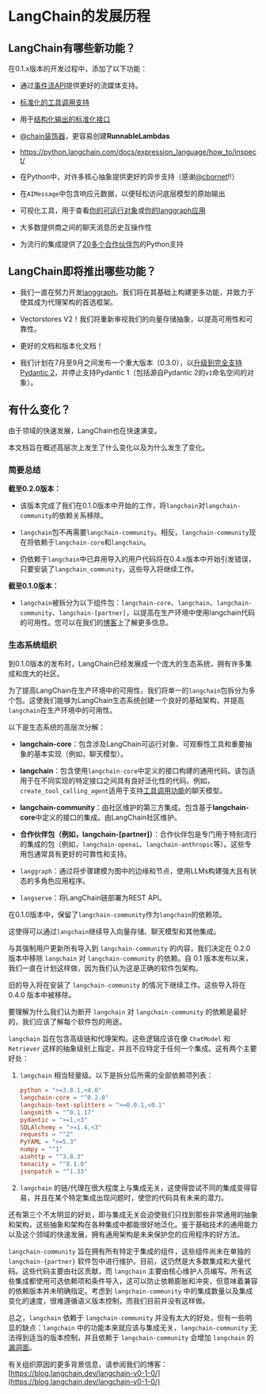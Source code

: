 # LangChain的发展历程

## LangChain有哪些新功能？

在0.1.x版本的开发过程中，添加了以下功能：

- 通过[事件流API](https://python.langchain.com/docs/expression_language/streaming/#using-stream-events)提供更好的流媒体支持。

- [标准化的工具调用支持](https://blog.langchain.dev/tool-calling-with-langchain/)

- 用于[结构化输出的标准化接口](https://github.com/langchain-ai/langchain/discussions/18154)

- [@chain装饰器](https://python.langchain.com/docs/expression_language/how_to/decorator/)，更容易创建**RunnableLambdas**

- https://python.langchain.com/docs/expression_language/how_to/inspect/

- 在Python中，对许多核心抽象提供更好的异步支持（感谢[@cbornet](https://github.com/cbornet)!!）

- 在`AIMessage`中包含响应元数据，以便轻松访问底层模型的原始输出

- 可视化工具，用于查看[你的可运行对象](https://python.langchain.com/docs/expression_language/how_to/inspect/)或[你的langgraph应用](https://github.com/langchain-ai/langgraph/blob/main/examples/visualization.ipynb)

- 大多数提供商之间的聊天消息历史互操作性

- 为流行的集成提供了[20多个合作伙伴包](https://python.langchain.com/docs/integrations/platforms/)的Python支持

## LangChain即将推出哪些功能？

- 我们一直在努力开发[langgraph](https://langchain-ai.github.io/langgraph/)。我们将在其基础上构建更多功能，并致力于使其成为代理架构的首选框架。

- Vectorstores V2！我们将重新审视我们的向量存储抽象，以提高可用性和可靠性。

- 更好的文档和版本化文档！

- 我们计划在7月至9月之间发布一个重大版本（0.3.0），以[升级到完全支持Pydantic 2](https://github.com/langchain-ai/langchain/discussions/19339)，并停止支持Pydantic 1（包括源自Pydantic 2的`v1`命名空间的对象）。

## 有什么变化？

由于领域的快速发展，LangChain也在快速演变。

本文档旨在概述高层次上发生了什么变化以及为什么发生了变化。

### 简要总结

**截至0.2.0版本：**

- 该版本完成了我们在0.1.0版本中开始的工作，将`langchain`对`langchain-community`的依赖关系移除。

- `langchain`包不再需要`langchain-community`。相反，`langchain-community`现在将依赖于`langchain-core`和`langchain`。

- 仍依赖于`langchain`中已弃用导入的用户代码将在0.4.x版本中开始引发错误，只要安装了`langchain_community`，这些导入将继续工作。

**截至0.1.0版本：**

- `langchain`被拆分为以下组件包：`langchain-core`、`langchain`、`langchain-community`、`langchain-[partner]`，以提高在生产环境中使用langchain代码的可用性。您可以在我们的[博客](https://blog.langchain.dev/langchain-v0-1-0/)上了解更多信息。

### 生态系统组织

到0.1.0版本的发布时，LangChain已经发展成一个庞大的生态系统，拥有许多集成和庞大的社区。

为了提高LangChain在生产环境中的可用性，我们将单一的`langchain`包拆分为多个包。这使我们能够为LangChain生态系统创建一个良好的基础架构，并提高`langchain`在生产环境中的可用性。

以下是生态系统的高层次分解：

- **langchain-core**：包含涉及LangChain可运行对象、可观察性工具和重要抽象的基本实现（例如，聊天模型）。

- **langchain**：包含使用`langchain-core`中定义的接口构建的通用代码。该包适用于在不同实现的特定接口之间具有良好泛化性的代码。例如，`create_tool_calling_agent`适用于支持[工具调用功能](https://blog.langchain.dev/tool-calling-with-langchain/)的聊天模型。

- **langchain-community**：由社区维护的第三方集成。包含基于**langchain-core**中定义的接口的集成。由LangChain社区维护。

- **合作伙伴包（例如，langchain-[partner]）**：合作伙伴包是专门用于特别流行的集成的包（例如，`langchain-openai`、`langchain-anthropic`等）。这些专用包通常具有更好的可靠性和支持。

- `langgraph`：通过将步骤建模为图中的边缘和节点，使用LLMs构建强大且有状态的多角色应用程序。

- `langserve`：将LangChain链部署为REST API。

在0.1.0版本中，保留了`langchain-community`作为`langchain`的依赖项。

这使得可以通过`langchain`继续导入向量存储、聊天模型和其他集成。

与其强制用户更新所有导入到 `langchain-community` 的内容，我们决定在 0.2.0 版本中移除 `langchain` 对 `langchain-community` 的依赖。自 0.1 版本发布以来，我们一直在计划这样做，因为我们认为这是正确的软件包架构。

旧的导入将在安装了 `langchain-community` 的情况下继续工作。这些导入将在 0.4.0 版本中被移除。

要理解为什么我们认为断开 `langchain` 对 `langchain-community` 的依赖是最好的，我们应该了解每个软件包的用途。

`langchain` 旨在包含高级链和代理架构。这些逻辑应该在像 `ChatModel` 和 `Retriever` 这样的抽象级别上指定，并且不应特定于任何一个集成。这有两个主要好处：

1. `langchain` 相当轻量级。以下是拆分后所需的全部依赖项列表：

    ```toml
    python = ">=3.8.1,<4.0"
    langchain-core = "^0.2.0"
    langchain-text-splitters = ">=0.0.1,<0.1"
    langsmith = "^0.1.17"
    pydantic = ">=1,<3"
    SQLAlchemy = ">=1.4,<3"
    requests = "^2"
    PyYAML = ">=5.3"
    numpy = "^1"
    aiohttp = "^3.8.3"
    tenacity = "^8.1.0"
    jsonpatch = "^1.33"
    ```

2. `langchain` 的链/代理在很大程度上与集成无关，这使得尝试不同的集成变得容易，并且在某个特定集成出现问题时，使您的代码具有未来的潜力。

还有第三个不太明显的好处，即与集成无关会迫使我们只找到那些非常通用的抽象和架构，这些抽象和架构在各种集成中都能很好地泛化。鉴于基础技术的通用能力以及这个领域的快速发展，拥有通用架构是未来保护您的应用程序的好方法。

`langchain-community` 旨在拥有所有特定于集成的组件，这些组件尚未在单独的 `langchain-{partner}` 软件包中进行维护。目前，这仍然是大多数集成和大量代码。这些代码主要由社区贡献，而 `langchain` 主要由核心维护人员编写。所有这些集成都使用可选依赖项和条件导入，这可以防止依赖膨胀和冲突，但意味着兼容的依赖版本并未明确指定。考虑到 `langchain-community` 中的集成数量以及集成变化的速度，很难遵循语义版本控制，而我们目前并没有这样做。

总之，`langchain` 依赖于 `langchain-community` 并没有太大的好处，但有一些明显的缺点：`langchain` 中的功能本来就应该与集成无关，`langchain-community` 无法得到适当的版本控制，并且依赖于 `langchain-community` 会增加 `langchain` 的[漏洞面](https://github.com/langchain-ai/langchain/discussions/19083)。

有关组织原因的更多背景信息，请参阅我们的博客：[https://blog.langchain.dev/langchain-v0-1-0/](https://blog.langchain.dev/langchain-v0-1-0/)